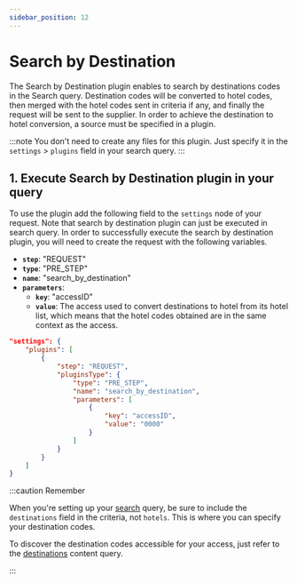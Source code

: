 ```yaml
---
sidebar_position: 12
---
```


# Search by Destination

The Search by Destination plugin enables to search by destinations codes in the Search query. Destination codes will be converted to hotel codes, then merged with the hotel codes sent in criteria if any, and finally the request will be sent to the supplier. In order to achieve the destination to hotel conversion, a source must be specified in a plugin.

:::note
You don't need to create any files for this plugin. Just specify it in the `settings` > `plugins` field in your search query.
:::

## 1. Execute Search by Destination plugin in your query

To use the plugin add the following field to the `settings` node of your request. Note that search by destination plugin can just be executed in search query. In order to successfully execute the search by destination plugin, you will need to create the request with the following variables.

* **`step`**: "REQUEST"
* **`type`**: "PRE_STEP"
* **`name`**: "search_by_destination"
* **`parameters`**:
	* **`key`**: "accessID"
	* **`value`**: The access used to convert destinations to hotel from its hotel list, which means that the hotel codes obtained are in the same context as the access.

```json
"settings": {
	"plugins": [
		{
			"step": "REQUEST",
			"pluginsType": {
				"type": "PRE_STEP",
				"name": "search_by_destination",
                "parameters": [
                    {
                        "key": "accessID",
                        "value": "0000"
                    }
                ]
			}
		}
	]
}
```

:::caution Remember

When you're setting up your [search](../booking-flow/search) query, be sure to include the `destinations` field in the criteria, not `hotels`. This is where you can specify your destination codes.

To discover the destination codes accessible for your access, just refer to the [destinations](../content/destinations) content query.

:::